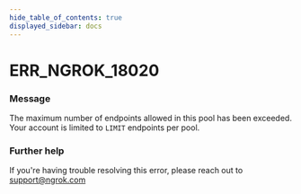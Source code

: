 ```yaml
---
hide_table_of_contents: true
displayed_sidebar: docs
---
```



# ERR_NGROK_18020

### Message

The maximum number of endpoints allowed in this pool has been exceeded. Your account is limited to `LIMIT` endpoints per pool.

<ErrorDetails error="err_ngrok_18020" />

### Further help

If you're having trouble resolving this error, please reach out to [support@ngrok.com](mailto:support@ngrok.com?subject=Help%20with%20ERR_NGROK_18020)

